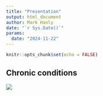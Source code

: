 ```yaml
---
title: "Presentation"
output: html_document
author: Mark Hanly
date: "`r Sys.Date()`"
params:
  date: "2024-11-22"
---
```


```r
knitr::opts_chunk$set(echo = FALSE)
```

## Chronic conditions

![](`r paste0(params$date,"-chronic-conditions.png")`)
